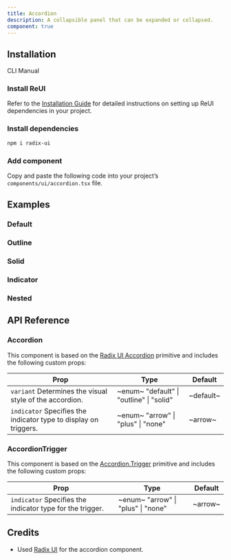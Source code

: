 ```yaml
---
title: Accordion
description: A collapsible panel that can be expanded or collapsed.
component: true
---
```


## Installation

<Tabs defaultValue="cli">

<TabsList>
  <TabsTrigger value="cli">CLI</TabsTrigger>
  <TabsTrigger value="manual">Manual</TabsTrigger>
</TabsList>

<TabsContent value="cli">
  <CliCommands name="accordion" />
</TabsContent>

<TabsContent value="manual">    
<Steps>

### Install ReUI

Refer to the [Installation Guide](/docs/installation) for detailed instructions on setting up ReUI dependencies in your project.

### Install dependencies

```bash
npm i radix-ui
```

### Add component

Copy and paste the following code into your project’s `components/ui/accordion.tsx` file.

<ComponentPreview name="accordion" />

</Steps>

</TabsContent>

</Tabs>

## Examples

### Default

<ExamplePreview path="accordion/default" />

### Outline

<ExamplePreview path="accordion/outline" />

### Solid

<ExamplePreview path="accordion/solid" />

### Indicator

<ExamplePreview path="accordion/indicator" />

### Nested

<ExamplePreview path="accordion/nested" />

## API Reference

### Accordion

This component is based on the [Radix UI Accordion](https://www.radix-ui.com/primitives/docs/components/accordion#root) primitive and includes the following custom props:

| **Prop**                                                                                    | **Type**                                                              | **Default** |
| ------------------------------------------------------------------------------------------- | --------------------------------------------------------------------- | ----------- |
| `variant` <PopoverInfo>Determines the visual style of the accordion.</PopoverInfo>          | ~enum~ <PopoverInfo> "default" \| "outline" \| "solid" </PopoverInfo> | ~default~   |
| `indicator` <PopoverInfo>Specifies the indicator type to display on triggers.</PopoverInfo> | ~enum~ <PopoverInfo> "arrow" \| "plus" \| "none" </PopoverInfo>       | ~arrow~     |

### AccordionTrigger

This component is based on the [Accordion.Trigger](https://www.radix-ui.com/primitives/docs/components/accordion#trigger) primitive and includes the following custom props:

| **Prop**                                                                             | **Type**                                                        | **Default** |
| ------------------------------------------------------------------------------------ | --------------------------------------------------------------- | ----------- |
| `indicator` <PopoverInfo>Specifies the indicator type for the trigger.</PopoverInfo> | ~enum~ <PopoverInfo> "arrow" \| "plus" \| "none" </PopoverInfo> | ~arrow~     |

## Credits

- Used [Radix UI](https://www.radix-ui.com/primitives/docs/components/accordion) for the accordion component.
